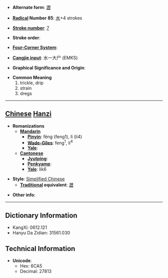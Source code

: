 * '''Alternate form''': [[瀝]]

* '''[[Wiktionary:Chinese radical index| Radical]] Number 85''': [[Wiktionary:Chinese radical index 水|水]]+4 strokes

* '''[[Wiktionary:Chinese total strokes index|Stroke number]]''': [[Wiktionary:Chinese total strokes index 7|7]]

* '''Stroke order''': 

* '''[[Wiktionary:Chinese four corner index|Four-Corner System]]''': 

* '''[[Wiktionary:Chinese Cangjie index|Cangjie input]]''': 水一大尸 (EMKS)

* '''Graphical Significance and Origin''': 

* '''Common Meaning'''
*#trickle, drip
*# strain
*# dregs


----

== [[Chinese]] [[Hanzi]] ==

* '''Romanizations'''
** '''[[Mandarin]]'''
*** '''[[Pinyin]]''': fēng (feng1), lì (li4)
*** '''[[Wade-Giles]]''': feng<sup>1</sup>, li<sup>4</sup>
*** '''[[Yale]]''': 
** '''[[Cantonese]]'''
*** '''[[Jyutping]]''':
*** '''[[Penkyamp]]''': 
*** '''[[Yale]]''': lik6

* '''Style''': [[Simplified Chinese]] 
** '''[[Traditional Chinese|Traditional]] equivalent''': [[瀝]]

* '''Other info''': 

----

== Dictionary Information ==

* KangXi: 0612.121
* Hanyu Da Zidian: 31561.030

== Technical Information ==

* '''Unicode''':
** Hex: 6CA5
** Decimal: 27813